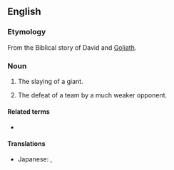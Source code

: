 ==English==

===Etymology===
From the Biblical story of David and [[Goliath]].

===Noun===
{{en-noun}}

# The slaying of a giant.
# {{lb|en|sports}} The defeat of a team by a much weaker opponent.

====Related terms====
* {{l|en|giant-killer}}

====Translations====
{{trans-top|defeat of a team by a much weaker opponent}}
* Japanese: {{t|ja|番狂わせ|tr=bankuruwase}}, {{t|ja|金星|tr=kinboshi}}
{{trans-mid}}
{{trans-bottom}}